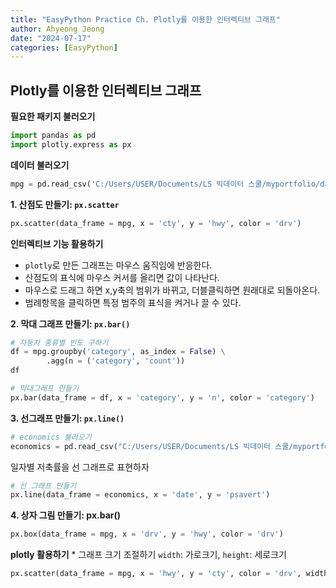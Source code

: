 ```yaml
---
title: "EasyPython Practice Ch. Plotly를 이용한 인터렉티브 그래프" 
author: Ahyeong Jeong 
date: "2024-07-17" 
categories: [EasyPython]
---
```


## Plotly를 이용한 인터렉티브 그래프

**필요한 패키지 불러오기**

```python
import pandas as pd
import plotly.express as px
```

**데이터 불러오기**

```python
mpg = pd.read_csv('C:/Users/USER/Documents/LS 빅데이터 스쿨/myportfolio/data/mpg.csv')
```

**1. 산점도 만들기: `px.scatter`**

```python
px.scatter(data_frame = mpg, x = 'cty', y = 'hwy', color = 'drv')
```

**인터렉티브 기능 활용하기**

-   `plotly`로 만든 그래프는 마우스 움직임에 반응한다.
-   산점도의 표식에 마우스 커서를 올리면 값이 나타난다.
-   마우스로 드래그 하면 x,y축의 범위가 바뀌고, 더블클릭하면 원래대로 되돌아온다.
-   범례항목을 클릭하면 특정 범주의 표식을 켜거나 끌 수 있다.

**2. 막대 그래프 만들기: `px.bar()`**

```python
# 자동차 종류별 빈도 구하기
df = mpg.groupby('category', as_index = False) \
        .agg(n = ('category', 'count'))
df
```

```python
# 막대그래프 만들기
px.bar(data_frame = df, x = 'category', y = 'n', color = 'category')
```

**3. 선그래프 만들기: `px.line()`**

```python
# economics 불러오기
economics = pd.read_csv("C:/Users/USER/Documents/LS 빅데이터 스쿨/myportfolio/data/economics.csv")
```

일자별 저축률을 선 그래프로 표현하자

```python
# 선 그래프 만들기
px.line(data_frame = economics, x = 'date', y = 'psavert')
```

**4. 상자 그림 만들기: px.bar()**

```python
px.box(data_frame = mpg, x = 'drv', y = 'hwy', color = 'drv')
```

**plotly 활용하기** \* 그래프 크기 조절하기 `width`: 가로크기, `height`: 세로크기

```python
px.scatter(data_frame = mpg, x = 'hwy', y = 'cty', color = 'drv', width = 600, height = 400)
```
